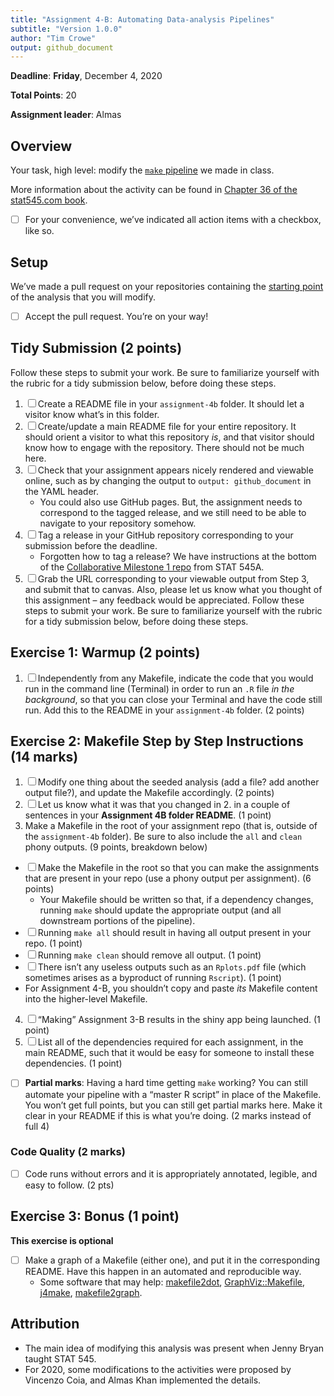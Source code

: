 ```yaml
---
title: "Assignment 4-B: Automating Data-analysis Pipelines"
subtitle: "Version 1.0.0" 
author: "Tim Crowe"
output: github_document
---
```


__Deadline__: **Friday**, December 4, 2020

__Total Points__: 20

__Assignment leader__: Almas

## Overview

Your task, high level: modify the [`make` pipeline](https://github.com/UBC-STAT/stat545.stat.ubc.ca/tree/master/content/assignments/assignment-4b/make-activity) we made in class. 

More information about the activity can be found in [Chapter 36 of the stat545.com book](http://stat545.com/automation04_make-activity.html).

- [ ] For your convenience, we've indicated all action items with a checkbox, like so.

## Setup

We've made a pull request on your repositories containing the [starting point](https://github.com/UBC-STAT/stat545.stat.ubc.ca/tree/master/content/assignments/assignment-4b) of the analysis that you will modify.

- [ ] Accept the pull request. You're on your way!


## Tidy Submission (2 points)

Follow these steps to submit your work. Be sure to familiarize yourself with the rubric for a tidy submission below, before doing these steps.

1. [ ] Create a README file in your `assignment-4b` folder. It should let a visitor know what's in this folder.
2. [ ] Create/update a main README file for your entire repository. It should orient a visitor to what this repository _is_, and that visitor should know how to engage with the repository. There should not be much here.
3. [ ] Check that your assignment appears nicely rendered and viewable online, such as by changing the output to `output: github_document` in the YAML header. 
    - You could also use GitHub pages. But, the assignment needs to correspond to the tagged release, and we still need to be able to navigate to your repository somehow.
4. [ ] Tag a release in your GitHub repository corresponding to your submission before the deadline.
    - Forgotten how to tag a release? We have instructions at the bottom of the [Collaborative Milestone 1 repo](https://stat545.stat.ubc.ca/collaborative-project/milestone1/readme/) from STAT 545A.
5. [ ] Grab the URL corresponding to your viewable output from Step 3, and submit that to canvas. Also, please let us know what you thought of this assignment -- any feedback would be appreciated. Follow these steps to submit your work. Be sure to familiarize yourself with the rubric for a tidy submission below, before doing these steps.


## Exercise 1: Warmup (2 points)

1. [ ] Independently from any Makefile, indicate the code that you would run in the command line (Terminal) in order to run an `.R` file _in the background_, so that you can close your Terminal and have the code still run. Add this to the README in your `assignment-4b` folder. (2 points)


## Exercise 2: Makefile Step by Step Instructions (14 marks)

1. [ ] Modify one thing about the seeded analysis (add a file? add another output file?), and update the Makefile accordingly. (2 points)
2. [ ] Let us know what it was that you changed in 2. in a couple of sentences in your **Assignment 4B folder README**. (1 point)
3. Make a Makefile in the root of your assignment repo (that is, outside of the `assignment-4b` folder). Be sure to also include the `all` and `clean` phony outputs. (9 points, breakdown below) 
  - [ ] Make the Makefile in the root so that you can make the assignments that are present in your repo (use a phony output per assignment). (6 points)
    - Your Makefile should be written so that, if a dependency changes, running `make` should update the appropriate output (and all downstream portions of the pipeline).
  - [ ] Running `make all` should result in having all output present in your repo. (1 point)
  - [ ] Running `make clean` should remove all output. (1 point)
  - [ ] There isn't any useless outputs such as an `Rplots.pdf` file (which sometimes arises as a byproduct of running `Rscript`). (1 point)
  - For Assignment 4-B, you shouldn't copy and paste _its_ Makefile content into the higher-level Makefile. 
4. [ ] "Making" Assignment 3-B results in the shiny app being launched. (1 point)
5. [ ] List all of the dependencies required for each assignment, in the main README, such that it would be easy for someone to install these dependencies. (1 point)

- [ ] **Partial marks**: Having a hard time getting `make` working? You can still automate your pipeline with a "master R script" in place of the Makefile. You won't get full points, but you can still get partial marks here. Make it clear in your README if this is what you're doing. (2 marks instead of full 4)

### Code Quality (2 marks)

- [ ] Code runs without errors and it is appropriately annotated, legible, and easy to follow. (2 pts)



## Exercise 3: Bonus (1 point)

**This exercise is optional**

- [ ] Make a graph of a Makefile (either one), and put it in the corresponding README. Have this happen in an automated and reproducible way.
	- Some software that may help: [makefile2dot](https://github.com/vak/makefile2dot), [GraphViz::Makefile](https://metacpan.org/pod/GraphViz::Makefile), [j4make](https://github.com/lindenb/j4make), [makefile2graph](https://github.com/lindenb/makefile2graph).
	
## Attribution

- The main idea of modifying this analysis was present when Jenny Bryan taught STAT 545.
- For 2020, some modifications to the activities were proposed by Vincenzo Coia, and Almas Khan implemented the details. 
